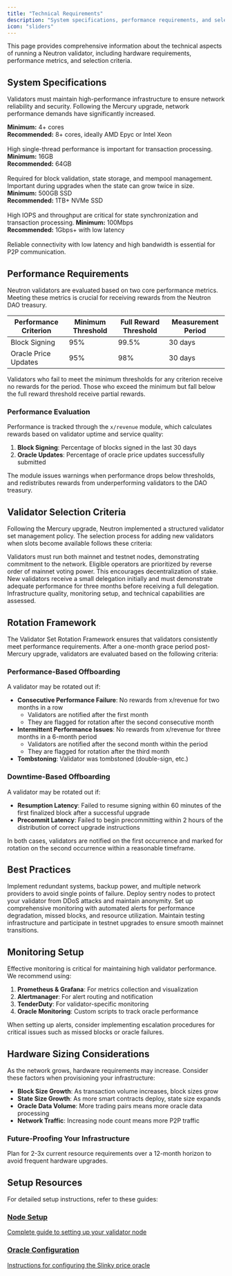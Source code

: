 ```yaml
---
title: "Technical Requirements"
description: "System specifications, performance requirements, and selection criteria for Neutron validators"
icon: "sliders"
---
```


This page provides comprehensive information about the technical aspects of running a Neutron validator, including hardware requirements, performance metrics, and selection criteria.

## System Specifications

Validators must maintain high-performance infrastructure to ensure network reliability and security. Following the Mercury upgrade, network performance demands have significantly increased.

<CardGroup cols={2}>
  <Card title="CPU" icon="microchip" iconType="duotone">
    <strong>Minimum:</strong> 4+ cores<br />
    <strong>Recommended:</strong> 8+ cores, ideally AMD Epyc or Intel Xeon<br /><br />
    High single-thread performance is important for transaction processing.
  </Card>
  <Card title="RAM" icon="memory" iconType="duotone">
    <strong>Minimum:</strong> 16GB<br />
    <strong>Recommended:</strong> 64GB<br /><br />
    Required for block validation, state storage, and mempool management. Important during upgrades when the state can grow twice in size.
  </Card>
  <Card title="Storage" icon="hard-drive" iconType="duotone">
    <strong>Minimum:</strong> 500GB SSD<br />
    <strong>Recommended:</strong> 1TB+ NVMe SSD<br /><br />
    High IOPS and throughput are critical for state synchronization and transaction processing.
  </Card>
  <Card title="Network" icon="network-wired" iconType="duotone">
    <strong>Minimum:</strong> 100Mbps<br />
    <strong>Recommended:</strong> 1Gbps+ with low latency<br /><br />
    Reliable connectivity with low latency and high bandwidth is essential for P2P communication.
  </Card>
</CardGroup>

## Performance Requirements

Neutron validators are evaluated based on two core performance metrics. Meeting these metrics is crucial for receiving rewards from the Neutron DAO treasury.

<div className="overflow-x-auto mb-8">
  <table className="min-w-full rounded-lg overflow-hidden">
    <thead className="bg-primary bg-opacity-10">
      <tr>
        <th className="px-6 py-3 text-left">Performance Criterion</th>
        <th className="px-6 py-3 text-left">Minimum Threshold</th>
        <th className="px-6 py-3 text-left">Full Reward Threshold</th>
        <th className="px-6 py-3 text-left">Measurement Period</th>
      </tr>
    </thead>
    <tbody className="divide-y">
      <tr className="bg-white dark:bg-gray-800">
        <td className="px-6 py-4">Block Signing</td>
        <td className="px-6 py-4">95%</td>
        <td className="px-6 py-4">99.5%</td>
        <td className="px-6 py-4">30 days</td>
      </tr>
      <tr className="bg-white dark:bg-gray-800">
        <td className="px-6 py-4">Oracle Price Updates</td>
        <td className="px-6 py-4">95%</td>
        <td className="px-6 py-4">98%</td>
        <td className="px-6 py-4">30 days</td>
      </tr>
    </tbody>
  </table>
</div>

<Note>
  Validators who fail to meet the minimum thresholds for any criterion receive no rewards for the period. Those who exceed the minimum but fall below the full reward threshold receive partial rewards.
</Note>

### Performance Evaluation

Performance is tracked through the `x/revenue` module, which calculates rewards based on validator uptime and service quality:

1. **Block Signing**: Percentage of blocks signed in the last 30 days
2. **Oracle Updates**: Percentage of oracle price updates successfully submitted

The module issues warnings when performance drops below thresholds, and redistributes rewards from underperforming validators to the DAO treasury.

## Validator Selection Criteria

Following the Mercury upgrade, Neutron implemented a structured validator set management policy. The selection process for adding new validators when slots become available follows these criteria:

<Steps>
  <Step title="Dual Network Requirement">
    Validators must run both mainnet and testnet nodes, demonstrating commitment to the network.
  </Step>
  <Step title="Prioritization">
    Eligible operators are prioritized by reverse order of mainnet voting power. This encourages decentralization of stake.
  </Step>
  <Step title="Probationary Period">
    New validators receive a small delegation initially and must demonstrate adequate performance for three months before receiving a full delegation.
  </Step>
  <Step title="Technical Evaluation">
    Infrastructure quality, monitoring setup, and technical capabilities are assessed.
  </Step>
</Steps>

## Rotation Framework

The Validator Set Rotation Framework ensures that validators consistently meet performance requirements. After a one-month grace period post-Mercury upgrade, validators are evaluated based on the following criteria:

### Performance-Based Offboarding

A validator may be rotated out if:

- **Consecutive Performance Failure**: No rewards from x/revenue for two months in a row
  - Validators are notified after the first month
  - They are flagged for rotation after the second consecutive month
- **Intermittent Performance Issues**: No rewards from x/revenue for three months in a 6-month period
  - Validators are notified after the second month within the period
  - They are flagged for rotation after the third month
- **Tombstoning**: Validator was tombstoned (double-sign, etc.)

### Downtime-Based Offboarding

A validator may be rotated out if:

- **Resumption Latency**: Failed to resume signing within 60 minutes of the first finalized block after a successful upgrade
- **Precommit Latency**: Failed to begin precommitting within 2 hours of the distribution of correct upgrade instructions

In both cases, validators are notified on the first occurrence and marked for rotation on the second occurrence within a reasonable timeframe.

## Best Practices

<CardGroup cols={2}>
  <Card title="Infrastructure Redundancy" icon="server" iconType="duotone">
    Implement redundant systems, backup power, and multiple network providers to avoid single points of failure.
  </Card>
  <Card title="Sentry Node Architecture" icon="shield-halved" iconType="duotone">
    Deploy sentry nodes to protect your validator from DDoS attacks and maintain anonymity.
  </Card>
  <Card title="Monitoring & Alerts" icon="bell" iconType="duotone">
    Set up comprehensive monitoring with automated alerts for performance degradation, missed blocks, and resource utilization.
  </Card>
  <Card title="Upgrade Readiness" icon="arrow-up-right-dots" iconType="duotone">
    Maintain testing infrastructure and participate in testnet upgrades to ensure smooth mainnet transitions.
  </Card>
</CardGroup>

## Monitoring Setup

Effective monitoring is critical for maintaining high validator performance. We recommend using:

1. **Prometheus & Grafana**: For metrics collection and visualization
2. **Alertmanager**: For alert routing and notification
3. **TenderDuty**: For validator-specific monitoring
4. **Oracle Monitoring**: Custom scripts to track oracle performance

<Tip>
  When setting up alerts, consider implementing escalation procedures for critical issues such as missed blocks or oracle failures.
</Tip>

## Hardware Sizing Considerations

As the network grows, hardware requirements may increase. Consider these factors when provisioning your infrastructure:

- **Block Size Growth**: As transaction volume increases, block sizes grow
- **State Size Growth**: As more smart contracts deploy, state size expands
- **Oracle Data Volume**: More trading pairs means more oracle data processing
- **Network Traffic**: Increasing node count means more P2P traffic

<div className="p-4 bg-amber-50 dark:bg-amber-900 dark:bg-opacity-20 rounded-lg my-4">
  <h3 className="text-lg font-medium mb-2">Future-Proofing Your Infrastructure</h3>
  <p>Plan for 2-3x current resource requirements over a 12-month horizon to avoid frequent hardware upgrades.</p>
</div>

## Setup Resources

For detailed setup instructions, refer to these guides:

<div className="grid grid-cols-1 md:grid-cols-2 gap-4 mt-6">
  <a href="/validators/running-a-node" className="p-4 border rounded-lg hover:bg-gray-50 dark:hover:bg-gray-800">
    <h3 className="font-medium">Node Setup</h3>
    <p className="text-sm">Complete guide to setting up your validator node</p>
  </a>
  <a href="/validators/oracle-setup" className="p-4 border rounded-lg hover:bg-gray-50 dark:hover:bg-gray-800">
    <h3 className="font-medium">Oracle Configuration</h3>
    <p className="text-sm">Instructions for configuring the Slinky price oracle</p>
  </a>
</div> 